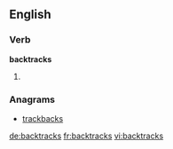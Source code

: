 ==English==

===Verb===
'''backtracks'''

# {{third-person singular of|backtrack}}

===Anagrams===
* [[trackbacks#English|trackbacks]]

[[de:backtracks]]
[[fr:backtracks]]
[[vi:backtracks]]